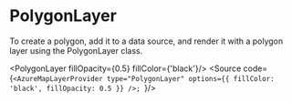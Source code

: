 
<Meta of={PolygonLayerStories}/>

# PolygonLayer

To create a polygon, add it to a data source, and render it with a polygon layer using the PolygonLayer class.

<PolygonLayer fillOpacity={0.5} fillColor={'black'}/>
<Source code={`<AzureMapLayerProvider type="PolygonLayer" options={{ fillColor: 'black', fillOpacity: 0.5 }} />;
`}/>